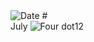 
<RunningHead />
<Image src="/title-imprint.png" height={50} width={50} alt="Date" className="title-imprint"/>
# <div id="date">July <Image className="four-dot" src="/four-dot.png" height={15} width={15} alt="Four dot" />12</div>
